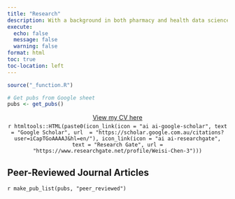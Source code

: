 ```yaml
---
title: "Research"
description: With a background in both pharmacy and health data science, I specialize in extracting actionable insights from complex health/medical datasets. My current interest lies in population-level analysis using linked data to drive informed health decisions and support evidence-based strategies.
execute: 
  echo: false
  message: false
  warning: false
format: html 
toc: true
toc-location: left
---
```


<!-- Remove margin under list items -->

<style>
ol {
    margin-bottom: 5px;
}
p {
  margin: 5px 0 0 0;
}
</style>

```r
source("_function.R")

# Get pubs from Google sheet
pubs <- get_pubs()
```

<center>

[View my CV here](https://github.com/WeisiChen1995/Weisi_CV/blob/main/cv-wc.pdf)


`r htmltools::HTML(paste0(icon_link(icon = "ai ai-google-scholar", text = "Google Scholar", url  = "https://scholar.google.com.au/citations?user=iCapTGoAAAAJ&hl=en/"), icon_link(icon = "ai ai-researchgate", text = "Research Gate", url = "https://www.researchgate.net/profile/Weisi-Chen-3")))`

</center>

## Peer-Reviewed Journal Articles

`r make_pub_list(pubs, "peer_reviewed")`